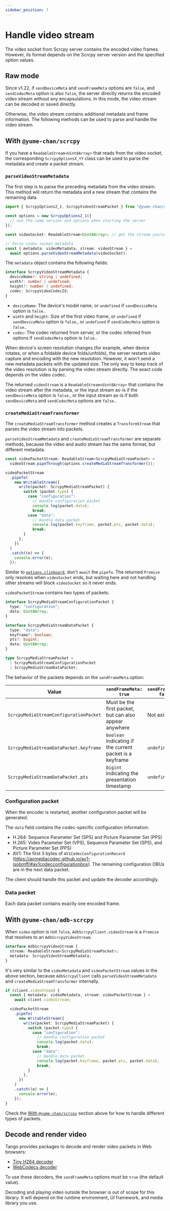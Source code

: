 ```yaml
---
sidebar_position: 7
---
```



# Handle video stream

The video socket from Scrcpy server contains the encoded video frames. However, its format depends on the Scrcpy server version and the specified option values.

## Raw mode

Since v1.22, if `sendDeviceMeta` and `sendFrameMeta` options are `false`<Version since="v2.0">, and `sendCodecMeta` option is also `false`</Version>, the server directly returns the encoded video stream without any encapsulations. In this mode, the video stream can be decoded or saved directly.

Otherwise, the video stream contains additional metadata and frame information. The following methods can be used to parse and handle the video stream.

## With `@yume-chan/scrcpy`

If you have a `ReadableStream<Uint8Array>` that reads from the video socket, the corresponding `ScrcpyOptionsX_YY` class can be used to parse the metadata and create a packet stream.

### `parseVideoStreamMetadata`

The first step is to parse the preceding metadata from the video stream. This method will return the metadata and a new stream that contains the remaining data.

```ts transpile
import { ScrcpyOptions2_1, ScrcpyVideoStreamPacket } from "@yume-chan/scrcpy";

const options = new ScrcpyOptions2_1({
  // use the same version and options when starting the server
});

const videoSocket: ReadableStream<Uint8Array>; // get the stream yourself

// Parse video socket metadata
const { metadata: videoMetadata, stream: videoStream } =
  await options.parseVideoStreamMetadata(videoSocket);
```

The `metadata` object contains the following fields:

```ts
interface ScrcpyVideoStreamMetadata {
  deviceName?: string | undefined;
  width?: number | undefined;
  height?: number | undefined;
  codec: ScrcpyVideoCodecId;
}
```

- `deviceName`: The device's model name<Version since="v1.22">, or `undefined` if `sendDeviceMeta` option is `false`.</Version>.
- `width` and `height`: Size of the first video frame<Version since="v1.22" until='v2.0'>, or `undefined` if `sendDeviceMeta` option is `false`.</Version><Version since="v2.0">, or `undefined` if `sendCodecMeta` option is `false`.</Version>.
- `codec`: The codec returned from server<Version since="v2.0">, or the codec inferred from options if `sendCodecMeta` option is `false`.</Version>.

When device's screen resolution changes (for example, when device rotates, or when a foldable device folds/unfolds), the server restarts video capture and encoding with the new resolution. However, it won't send a new metadata packets with the updated size. The only way to keep track of the video resolution is by parsing the video stream directly. The exact code depends on the video codec.

The returned `videoStream` is a `ReadableStream<Uint8Array>` that contains the video stream after the metadata<Version since="v1.22" until="v2.0">, or the input stream as-is if the `sendDeviceMeta` option is `false`.</Version><Version since="v2.0">, or the input stream as-is if both `sendDeviceMeta` and `sendCodecMeta` options are `false`.</Version>.

### `createMediaStreamTransformer`

The `createMediaStreamTransformer` method creates a `TransformStream` that parses the video stream into packets.

`parseVideoStreamMetadata` and `createMediaStreamTransformer` are separate methods, because the video and audio stream has the same format, but different metadata.

```ts transpile
const videoPacketStream: ReadableStream<ScrcpyMediaStreamPacket> =
  videoStream.pipeThrough(options.createMediaStreamTransformer());

videoPacketStream
  .pipeTo(
    new WritableStream({
      write(packet: ScrcpyMediaStreamPacket) {
        switch (packet.type) {
          case "configuration":
            // Handle configuration packet
            console.log(packet.data);
            break;
          case "data":
            // Handle data packet
            console.log(packet.keyframe, packet.pts, packet.data);
            break;
        }
      },
    })
  )
  .catch((e) => {
    console.error(e);
  });
```

Similar to [`options.clipboard`](../options/index.mdx#watch-device-clipboard-changes), don't `await` the `pipeTo`. The returned `Promise` only resolves when `videoSocket` ends, but waiting here and not handling other streams will block `videoSocket` so it never ends.

`videoPacketStream` contains two types of packets:

```ts
interface ScrcpyMediaStreamConfigurationPacket {
  type: "configuration";
  data: Uint8Array;
}

interface ScrcpyMediaStreamDataPacket {
  type: "data";
  keyframe?: boolean;
  pts?: bigint;
  data: Uint8Array;
}

type ScrcpyMediaStreamPacket =
  | ScrcpyMediaStreamConfigurationPacket
  | ScrcpyMediaStreamDataPacket;
```

The behavior of the packets depends on the `sendFrameMeta` option:

| Value                                  | `sendFrameMeta: true`                                    | `sendFrameMeta: false` |
| -------------------------------------- | -------------------------------------------------------- | ---------------------- |
| `ScrcpyMediaStreamConfigurationPacket` | Must be the first packet, but can also appear anywhere   | Not exist              |
| `ScrcpyMediaStreamDataPacket.keyframe` | `boolean` indicating if the current packet is a keyframe | `undefined`            |
| `ScrcpyMediaStreamDataPacket.pts`      | `bigint` indicating the presentation timestamp           | `undefined`            |

### Configuration packet

When the encoder is restarted, another configuration packet will be generated.

The `data` field contains the codec-specific configuration information:

* H.264: Sequence Parameter Set (SPS) and Picture Parameter Set (PPS)
* H.265: Video Parameter Set (VPS), Sequence Parameter Set (SPS), and Picture Parameter Set (PPS)
* AV1: The first 3 bytes of `AV1CodecConfigurationRecord` (https://aomediacodec.github.io/av1-isobmff/#av1codecconfigurationbox). The remaining configuration OBUs are in the next data packet.

The client should handle this packet and update the decoder accordingly.

### Data packet

Each data packet contains exactly one encoded frame.

## With `@yume-chan/adb-scrcpy`

When `video` option is not `false`, `AdbScrcpyClient.videoStream` is a `Promise` that resolves to an `AdbScrcpyVideoStream`.

```ts
interface AdbScrcpyVideoStream {
  stream: ReadableStream<ScrcpyMediaStreamPacket>;
  metadata: ScrcpyVideoStreamMetadata;
}
```

It's very similar to the `videoMetadata` and `videoPacketStream` values in the above section, because `AdbScrcpyClient` calls `parseVideoStreamMetadata` and `createMediaStreamTransformer` internally.

```ts transpile
if (client.videoSteam) {
  const { metadata: videoMetadata, stream: videoPacketStream } =
    await client.videoStream;

  videoPacketStream
    .pipeTo(
      new WritableStream({
        write(packet: ScrcpyMediaStreamPacket) {
          switch (packet.type) {
            case "configuration":
              // Handle configuration packet
              console.log(packet.data);
              break;
            case "data":
              // Handle data packet
              console.log(packet.keyframe, packet.pts, packet.data);
              break;
          }
        },
      })
    )
    .catch((e) => {
      console.error(e);
    });
}
```

Check the [With `@yume-chan/scrcpy`](#with-yume-chanscrcpy) section above for how to handle different types of packets.

## Decode and render video

Tango provides packages to decode and render video packets in Web browsers:

- [Tiny H264 decoder](./tiny-h264.mdx)
- [WebCodecs decoder](./web-codecs.mdx)

To use these decoders, the `sendFrameMeta` options must be `true` (the default value).

Decoding and playing video outside the browser is out of scope for this library. It will depend on the runtime environment, UI framework, and media library you use.
